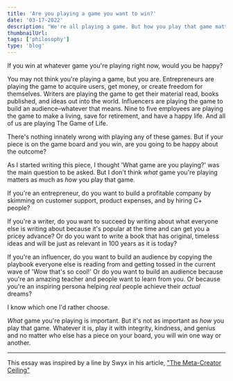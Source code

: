 ```yaml
---
title: 'Are you playing a game you want to win?'
date: '03-17-2022'
description: "We're all playing a game. But how you play that game matters more than what game you're playing."
thumbnailUrl: 
tags: ['philosophy']
type: 'blog'
---
```


If you win at whatever game you're playing right now, would you be happy?

You may not think you're playing a game, but you are. Entrepreneurs are playing the game to acquire users, get money, or create freedom for themselves. Writers are playing the game to get their material read, books published, and ideas out into the world. Influencers are playing the game to build an audience–whatever that means. Nine to five employees are playing the game to make a living, save for retirement, and have a happy life. And all of us are playing The Game of Life.

There's nothing innately wrong with playing any of these games. But if your piece is on the game board and you win, are you going to be happy about the outcome?

As I started writing this piece, I thought 'What game are you playing?' was the main question to be asked. But I don't think *what* game you're playing matters as much as *how* you play that game.

If you're an entrepreneur, do you want to build a profitable company by skimming on customer support, product expenses, and by hiring C+ people?

If you're a writer, do you want to succeed by writing about what everyone else is writing about because it's popular at the time and can get you a pricey advance? Or do you want to write a book that has original, timeless ideas and will be just as relevant in 100 years as it is today?

If you're an influencer, do you want to build an audience by copying the playbook everyone else is reading from and getting tossed in the current wave of 'Wow that's so cool!' Or do you want to build an audience because you're an amazing teacher and people want to learn from you. Or because you're an inspiring persona helping *real* people achieve their *actual* dreams?

I know which one I'd rather choose.

*What* game you're playing is important. But it's not as important as *how* you play that game. Whatever it is, play it with integrity, kindness, and genius and no matter who else has a piece on your board, you will win one way or another.

***

This essay was inspired by a line by Swyx in his article, ["The Meta-Creator Ceiling"](https://www.swyx.io/meta-creator-ceiling)

